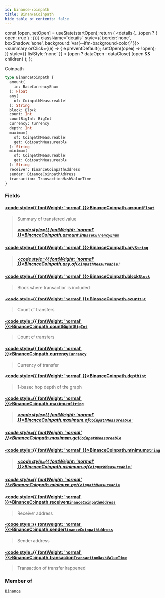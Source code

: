 ```yaml
---
id: binance-coinpath
title: BinanceCoinpath
hide_table_of_contents: false
---
```







  const [open, setOpen] = useState(startOpen);
  return (
    <details {...(open ? { open: true } : {})} className="details" style={{ border:'none', boxShadow:'none', background:'var(--ifm-background-color)' }}>
      <summary
        onClick={(e) => {
          e.preventDefault();
          setOpen((open) => !open);
        }}
        style={{ listStyle:'none' }}
      >
      {open ? dataOpen : dataClose}
      </summary>
      {open && children}
    </details>
  );
};








Coinpath


```graphql
type BinanceCoinpath {
  amount(
    in: BaseCurrencyEnum
  ): Float
  any(
    of: CoinpathMeasureable!
  ): String
  block: Block
  count: Int
  countBigInt: BigInt
  currency: Currency
  depth: Int
  maximum(
    of: CoinpathMeasureable!
    get: CoinpathMeasureable
  ): String
  minimum(
    of: CoinpathMeasureable!
    get: CoinpathMeasureable
  ): String
  receiver: BinanceCoinpathAddress
  sender: BinanceCoinpathAddress
  transaction: TransactionHashValueTime
}
```




### Fields

#### [<code style={{ fontWeight: 'normal' }}>BinanceCoinpath.<b>amount</b></code>](#)<Bullet />[`Float`](/docs/v1/graphql-reference/scalars/float) <Badge class="badge badge--secondary" text="scalar"/> 
> 
> 
> Summary of transfered value
> ##### [<code style={{ fontWeight: 'normal' }}>BinanceCoinpath.amount.<b>in</b></code>](#)<Bullet />[`BaseCurrencyEnum`](/docs/v1/graphql-reference/enums/base-currency-enum) <Badge class="badge badge--secondary" text="enum"/> 
> 
> 
> 
> 

#### [<code style={{ fontWeight: 'normal' }}>BinanceCoinpath.<b>any</b></code>](#)<Bullet />[`String`](/docs/v1/graphql-reference/scalars/string) <Badge class="badge badge--secondary" text="scalar"/> 
> 
> 
> 
> ##### [<code style={{ fontWeight: 'normal' }}>BinanceCoinpath.any.<b>of</b></code>](#)<Bullet />[`CoinpathMeasureable!`](/docs/v1/graphql-reference/enums/coinpath-measureable) <Badge class="badge badge--secondary" text="non-null"/> <Badge class="badge badge--secondary" text="enum"/> 
> 
> 
> 
> 

#### [<code style={{ fontWeight: 'normal' }}>BinanceCoinpath.<b>block</b></code>](#)<Bullet />[`Block`](/docs/v1/graphql-reference/objects/block) <Badge class="badge badge--secondary" text="object"/> 
> 
> 
> Block where transaction is included
> 

#### [<code style={{ fontWeight: 'normal' }}>BinanceCoinpath.<b>count</b></code>](#)<Bullet />[`Int`](/docs/v1/graphql-reference/scalars/int) <Badge class="badge badge--secondary" text="scalar"/> 
> 
> 
> Count of transfers
> 

#### [<code style={{ fontWeight: 'normal' }}>BinanceCoinpath.<b>countBigInt</b></code>](#)<Bullet />[`BigInt`](/docs/v1/graphql-reference/scalars/big-int) <Badge class="badge badge--secondary" text="scalar"/> 
> 
> 
> Count of transfers
> 

#### [<code style={{ fontWeight: 'normal' }}>BinanceCoinpath.<b>currency</b></code>](#)<Bullet />[`Currency`](/docs/v1/graphql-reference/objects/currency) <Badge class="badge badge--secondary" text="object"/> 
> 
> 
> Currency of transfer
> 

#### [<code style={{ fontWeight: 'normal' }}>BinanceCoinpath.<b>depth</b></code>](#)<Bullet />[`Int`](/docs/v1/graphql-reference/scalars/int) <Badge class="badge badge--secondary" text="scalar"/> 
> 
> 
> 1-based hop depth of the graph
> 

#### [<code style={{ fontWeight: 'normal' }}>BinanceCoinpath.<b>maximum</b></code>](#)<Bullet />[`String`](/docs/v1/graphql-reference/scalars/string) <Badge class="badge badge--secondary" text="scalar"/> 
> 
> 
> 
> ##### [<code style={{ fontWeight: 'normal' }}>BinanceCoinpath.maximum.<b>of</b></code>](#)<Bullet />[`CoinpathMeasureable!`](/docs/v1/graphql-reference/enums/coinpath-measureable) <Badge class="badge badge--secondary" text="non-null"/> <Badge class="badge badge--secondary" text="enum"/> 
> 
> 
> 
> 

##### [<code style={{ fontWeight: 'normal' }}>BinanceCoinpath.maximum.<b>get</b></code>](#)<Bullet />[`CoinpathMeasureable`](/docs/v1/graphql-reference/enums/coinpath-measureable) <Badge class="badge badge--secondary" text="enum"/> 
> 
> 
> 
> 

#### [<code style={{ fontWeight: 'normal' }}>BinanceCoinpath.<b>minimum</b></code>](#)<Bullet />[`String`](/docs/v1/graphql-reference/scalars/string) <Badge class="badge badge--secondary" text="scalar"/> 
> 
> 
> 
> ##### [<code style={{ fontWeight: 'normal' }}>BinanceCoinpath.minimum.<b>of</b></code>](#)<Bullet />[`CoinpathMeasureable!`](/docs/v1/graphql-reference/enums/coinpath-measureable) <Badge class="badge badge--secondary" text="non-null"/> <Badge class="badge badge--secondary" text="enum"/> 
> 
> 
> 
> 

##### [<code style={{ fontWeight: 'normal' }}>BinanceCoinpath.minimum.<b>get</b></code>](#)<Bullet />[`CoinpathMeasureable`](/docs/v1/graphql-reference/enums/coinpath-measureable) <Badge class="badge badge--secondary" text="enum"/> 
> 
> 
> 
> 

#### [<code style={{ fontWeight: 'normal' }}>BinanceCoinpath.<b>receiver</b></code>](#)<Bullet />[`BinanceCoinpathAddress`](/docs/v1/graphql-reference/objects/binance-coinpath-address) <Badge class="badge badge--secondary" text="object"/> 
> 
> 
> Receiver address
> 

#### [<code style={{ fontWeight: 'normal' }}>BinanceCoinpath.<b>sender</b></code>](#)<Bullet />[`BinanceCoinpathAddress`](/docs/v1/graphql-reference/objects/binance-coinpath-address) <Badge class="badge badge--secondary" text="object"/> 
> 
> 
> Sender address
> 

#### [<code style={{ fontWeight: 'normal' }}>BinanceCoinpath.<b>transaction</b></code>](#)<Bullet />[`TransactionHashValueTime`](/docs/v1/graphql-reference/objects/transaction-hash-value-time) <Badge class="badge badge--secondary" text="object"/> 
> 
> 
> Transaction of transfer happened
> 



### Member of

[`Binance`](/docs/v1/graphql-reference/objects/binance)  <Badge class="secondary" text="object"/>


